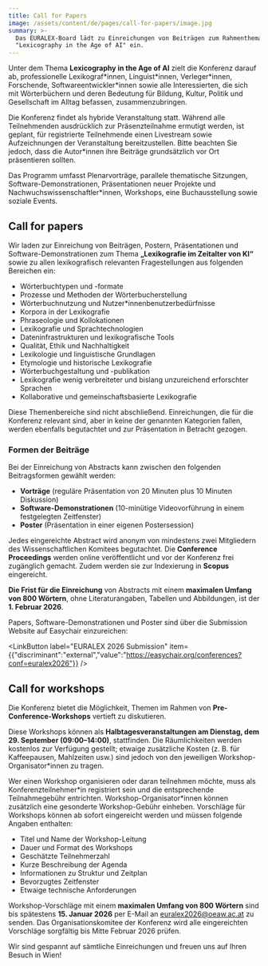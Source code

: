 ```yaml
---
title: Call for Papers
image: /assets/content/de/pages/call-for-papers/image.jpg
summary: >-
  Das EURALEX-Board lädt zu Einreichungen von Beiträgen zum Rahmenthema
  "Lexicography in the Age of AI" ein.
---
```

Unter dem Thema **Lexicography in the Age of AI** zielt die Konferenz darauf ab, professionelle Lexikograf\*innen, Linguist\*innen, Verleger\*innen, Forschende, Softwareentwickler\*innen sowie alle Interessierten, die sich mit Wörterbüchern und deren Bedeutung für Bildung, Kultur, Politik und Gesellschaft im Alltag befassen, zusammenzubringen.

Die Konferenz findet als hybride Veranstaltung statt. Während alle Teilnehmenden ausdrücklich zur Präsenzteilnahme ermutigt werden, ist geplant, für registrierte Teilnehmende einen Livestream sowie Aufzeichnungen der Veranstaltung bereitzustellen. Bitte beachten Sie jedoch, dass die Autor\*innen ihre Beiträge grundsätzlich vor Ort präsentieren sollten.

Das Programm umfasst Plenarvorträge, parallele thematische Sitzungen, Software-Demonstrationen, Präsentationen neuer Projekte und Nachwuchswissenschaftler\*innen, Workshops, eine Buchausstellung sowie soziale Events.

## Call for papers

Wir laden zur Einreichung von Beiträgen, Postern, Präsentationen und Software-Demonstrationen zum Thema **„Lexikografie im Zeitalter von KI“** sowie zu allen lexikografisch relevanten Fragestellungen aus folgenden Bereichen ein:

* Wörterbuchtypen und -formate
* Prozesse und Methoden der Wörterbucherstellung
* Wörterbuchnutzung und Nutzer\*innenbenutzerbedürfnisse
* Korpora in der Lexikografie
* Phraseologie und Kollokationen
* Lexikografie und Sprachtechnologien
* Dateninfrastrukturen und lexikografische Tools
* Qualität, Ethik und Nachhaltigkeit
* Lexikologie und linguistische Grundlagen
* Etymologie und historische Lexikografie
* Wörterbuchgestaltung und -publikation
* Lexikografie wenig verbreiteter und bislang unzureichend erforschter Sprachen
* Kollaborative und gemeinschaftsbasierte Lexikografie

Diese Themenbereiche sind nicht abschließend. Einreichungen, die für die Konferenz relevant sind, aber in keine der genannten Kategorien fallen, werden ebenfalls begutachtet und zur Präsentation in Betracht gezogen.

### Formen der Beiträge

Bei der Einreichung von Abstracts kann zwischen den folgenden Beitragsformen gewählt werden:

* **Vorträge** (reguläre Präsentation von 20 Minuten plus 10 Minuten Diskussion)
* **Software-Demonstrationen** (10-minütige Videovorführung in einem festgelegten Zeitfenster)
* **Poster** (Präsentation in einer eigenen Postersession)

Jedes eingereichte Abstract wird anonym von mindestens zwei Mitgliedern des Wissenschaftlichen Komitees begutachtet. Die **Conference Proceedings** werden online veröffentlicht und vor der Konferenz frei zugänglich gemacht. Zudem werden sie zur Indexierung in **Scopus** eingereicht.

**Die Frist für die Einreichung** von Abstracts mit einem **maximalen Umfang von 800 Wörtern**, ohne Literaturangaben, Tabellen und Abbildungen, ist der **1. Februar 2026**.

Papers, Software-Demonstrationen und Poster sind über die Submission Website auf Easychair einzureichen:

<LinkButton label="EURALEX 2026 Submission" item={{"discriminant":"external","value":"https://easychair.org/conferences?conf=euralex2026"}} />

##

## Call for workshops

Die Konferenz bietet die Möglichkeit, Themen im Rahmen von **Pre-Conference-Workshops** vertieft zu diskutieren.

Diese Workshops können als **Halbtagesveranstaltungen am Dienstag, dem 29. September (09:00–14:00)**, stattfinden. Die Räumlichkeiten werden kostenlos zur Verfügung gestellt; etwaige zusätzliche Kosten (z. B. für Kaffeepausen, Mahlzeiten usw.) sind jedoch von den jeweiligen Workshop-Organisator\*innen zu tragen.

Wer einen Workshop organisieren oder daran teilnehmen möchte, muss als Konferenzteilnehmer\*in registriert sein und die entsprechende Teilnahmegebühr entrichten. Workshop-Organisator\*innen können zusätzlich eine gesonderte Workshop-Gebühr einheben. Vorschläge für Workshops können ab sofort eingereicht werden und müssen folgende Angaben enthalten:

* Titel und Name der Workshop-Leitung
* Dauer und Format des Workshops
* Geschätzte Teilnehmerzahl
* Kurze Beschreibung der Agenda
* Informationen zu Struktur und Zeitplan
* Bevorzugtes Zeitfenster
* Etwaige technische Anforderungen

Workshop-Vorschläge mit einem **maximalen Umfang von 800 Wörtern** sind bis spätestens **15. Januar 2026** per E-Mail an [euralex2026@oeaw.ac.at](mailto:euralex2026@oeaw.ac.at) zu senden. Das Organisationskomitee der Konferenz wird alle eingereichten Vorschläge sorgfältig bis Mitte Februar 2026 prüfen.

Wir sind gespannt auf sämtliche Einreichungen und freuen uns auf Ihren Besuch in Wien!
